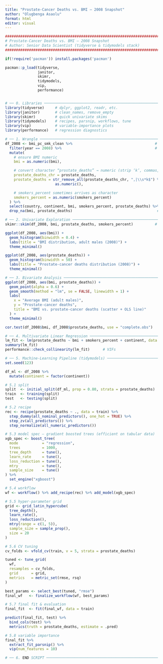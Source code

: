 ```yaml
---
title: "Prostate-Cancer Deaths vs. BMI — 2008 Snapshot"
author: "Olugbenga Asaolu"
format: html
editor: visual
---
```


```r
################################################################################
# Prostate-Cancer Deaths vs. BMI — 2008 Snapshot
# Author: Senior Data Scientist (tidyverse & tidymodels stack)
################################################################################

if(!require('pacman')) install.packages('pacman')

pacman::p_load(tidyverse,
               janitor,
               skimr,
               tidymodels,
               vip,
               performance)


# ── 0. Libraries ───────────────────────────────────────────────────────────────
library(tidyverse)     # dplyr, ggplot2, readr, etc.
library(janitor)       # clean_names, remove_empty
library(skimr)         # quick univariate skims
library(tidymodels)    # recipes, parsnip, workflows, tune
library(vip)           # variable-importance plots
library(performance)   # regression diagnostics
```



```r
# ── 1. Wrangle ─────────────────────────────────────────────────────────────────
df_2008 <- bmi_pc_smk_clean %>%                                      # raw tibble
  filter(year == 2008) %>%                                           # snapshot
  mutate(
    # ensure BMI numeric
    bmi = as.numeric(bmi),

    # convert character “prostate_deaths” → numeric (strip ‘k’, commas, spaces)
    prostate_deaths_chr = prostate_deaths,
    prostate_deaths = str_remove_all(prostate_deaths_chr, ",|\\s*k$") %>% 
                       as.numeric(),

    # smokers_percent sometimes arrives as character
    smokers_percent = as.numeric(smokers_percent)
  ) %>% 
  select(country, continent, bmi, smokers_percent, prostate_deaths) %>% 
  drop_na(bmi, prostate_deaths)                                       # ML ready
```


```r
# ── 2. Univariate Exploration ─────────────────────────────────────────────────
skimr::skim(df_2008, bmi, prostate_deaths, smokers_percent)          # table

ggplot(df_2008, aes(bmi)) + 
  geom_histogram(binwidth = 0.4) + 
  labs(title = "BMI distribution, adult males (2008)") +
  theme_minimal()

ggplot(df_2008, aes(prostate_deaths)) + 
  geom_histogram(binwidth = 50) + 
  labs(title = "Prostate-cancer deaths distribution (2008)") +
  theme_minimal()
```




```r
# ── 3. Bivariate Analysis ─────────────────────────────────────────────────────
ggplot(df_2008, aes(bmi, prostate_deaths)) +
  geom_point(alpha = 0.6) +
  geom_smooth(method = "lm", se = FALSE, linewidth = 1) +
  labs(
    x = "Average BMI (adult males)",
    y = "Prostate-cancer deaths",
    title = "BMI vs. prostate-cancer deaths (scatter + OLS line)"
  ) +
  theme_minimal()

cor.test(df_2008$bmi, df_2008$prostate_deaths, use = "complete.obs")
```


```r
# ── 4. Multivariate Linear Regression ─────────────────────────────────────────
lm_fit <- lm(prostate_deaths ~ bmi + smokers_percent + continent, data = df_2008)
summary(lm_fit)
performance::check_collinearity(lm_fit)      # VIFs
```


```r
# ── 5. Machine-Learning Pipeline (tidymodels) ─────────────────────────────────
set.seed(123)

df_ml <- df_2008 %>% 
  mutate(continent = factor(continent))

# 5.1 split
split  <- initial_split(df_ml, prop = 0.80, strata = prostate_deaths)
train  <- training(split)
test   <- testing(split)

# 5.2 recipe
rec <- recipe(prostate_deaths ~ ., data = train) %>% 
  step_dummy(all_nominal_predictors(), one_hot = TRUE) %>% 
  step_zv(all_predictors()) %>% 
  step_normalize(all_numeric_predictors())

# 5.3 model spec – gradient boosted trees (efficient on tabular data)
xgb_spec <- boost_tree(
  mode           = "regression",
  trees          = 1000,
  tree_depth     = tune(),
  learn_rate     = tune(),
  loss_reduction = tune(),
  mtry           = tune(),
  sample_size    = tune()
) %>% 
  set_engine("xgboost")

# 5.4 workflow
wf <- workflow() %>% add_recipe(rec) %>% add_model(xgb_spec)

# 5.5 hyper-parameter grid
grid <- grid_latin_hypercube(
  tree_depth(),
  learn_rate(),
  loss_reduction(),
  mtry(range = c(1, 5)),
  sample_size = sample_prop(),
  size = 20
)

# 5.6 CV tuning
cv_folds <- vfold_cv(train, v = 5, strata = prostate_deaths)

tuned <- tune_grid(
  wf,
  resamples = cv_folds,
  grid      = grid,
  metrics   = metric_set(rmse, rsq)
)

best_params <- select_best(tuned, "rmse")
final_wf   <- finalize_workflow(wf, best_params)

# 5.7 final fit & evaluation
final_fit  <- fit(final_wf, data = train)

predict(final_fit, test) %>% 
  bind_cols(test) %>% 
  metrics(truth = prostate_deaths, estimate = .pred)

# 5.8 variable importance
final_fit %>% 
  extract_fit_parsnip() %>% 
  vip(num_features = 10)
```



```r
# ── 6. END SCRIPT ─────────────────────────────────────────────────────────────

```


